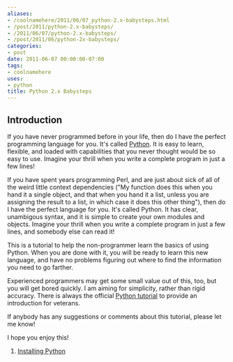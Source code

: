 ```yaml
---
aliases:
- /coolnamehere/2011/06/07_python-2.x-babysteps.html
- /post/2011/python-2.x-babysteps/
- /2011/06/07/python-2.x-babysteps/
- /post/2011/06/python-2x-babysteps/
categories:
- post
date: 2011-06-07 00:00:00-07:00
tags:
- coolnamehere
uses:
- python
title: Python 2.x Babysteps
---
```


[Python]: http://python.org

## Introduction

If you have never programmed before in your life, then do I have the perfect 
programming language for you. It's called [Python][]. It is easy to learn, 
flexible, and loaded with capabilities that you never thought would be so easy 
to use. Imagine your thrill when you write a complete program in just a few lines!

If you have spent years programming Perl, and are just about sick of all of the 
weird little context dependencies ("My function does this when you hand it a 
single object, and that when you hand it a list, unless you are assigning the 
result to a list, in which case it does this other thing"), then do I have the 
perfect language for you. It's called Python. It has clear, unambigous syntax, 
and it is simple to create your own modules and objects. Imagine your thrill 
when you write a complete program in just a few lines, and somebody else can 
read it!

This is a tutorial to help the non-programmer learn the basics of using 
Python. When you are done with it, you will be ready to learn this new 
language, and have no problems figuring out where to find the information you 
need to go farther.

[Python tutorial]: http://docs.python.org/tutorial

Experienced programmers may get some small value out of this, too, but you will 
get bored quickly. I am aiming for simplicity, rather than rigid accuracy. 
There is always the official [Python tutorial][] to provide an introduction for 
veterans.

If anybody has any suggestions or comments about this tutorial, please let me know!

I hope you enjoy this!

1. [Installing Python](/post/2011/06/python-2-babysteps-01-installing-python-2)

